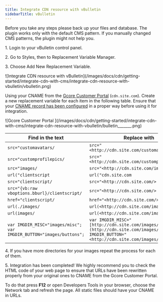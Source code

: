 ---
title: Integrate CDN resource with vBulletin
sidebarTitle: vBulletin
---

Before you take any steps please back up your files and database. The plugin works only with the default CMS pattern. If you manually changed CMS patterns, the plugin might not help you.

1\. Login to your vBulletin control panel.

2\. Go to Styles, then to Replacement Variable Manager.

3\. Choose Add New Replacement Variable.


<Frame>![Integrate CDN resource with vBulletin](/images/docs/cdn/getting-started/integrate-cdn-with-cms/integrate-cdn-resource-with-vbulletin/vbulletin.png)</Frame>



Using your CNAME from the [Gcore Customer Portal](https://accounts.gcore.com/reports/dashboard) (`cdn.site.com`). Create a new replacement variable for each item in the following table. Ensure that your [CNAME record has been configured](/cdn/cdn-resource-options/general/create-and-set-a-custom-domain-for-the-content-delivery-via-cdn) in a proper way before using it for integration.


<Frame>![Gcore Customer Portal ](/images/docs/cdn/getting-started/integrate-cdn-with-cms/integrate-cdn-resource-with-vbulletin/bulletin_______.png)</Frame>

 Find in the text | Replace with  
---|---  
`src="customavatars/` | `src="<http://cdn.site.com/customavatars/>`  
`src="customprofilepics/` | `src="<http://cdn.site.com/customprofilepics/>`  
`src="images/` | `src="<http://cdn.site.com/images/>`  
`url("clientscript` | `url("cdn.site.com`  
`src="clientscript/` | `src="<http://cdn.site.com/>`  
`src="{vb:raw vboptions.bburl}/clientscript/` | `src="<http://cdn.site.com/>`  
`href="clientscript/` | `href="<http://cdn.site.com/>`  
`url(./images/` | `url(<http://cdn.site.com/images/>`  
`url(images/` | `url(<http://cdn.site.com/images/>`  
`var IMGDIR_MISC="images/misc";`<br/>`var IMGDIR_BUTTON="images/buttons";` | `var IMGDIR_MISC="[http://cdn.site.com/images/misc";var](http://cdn.site.com/images/misc%22;var)`<br/>`IMGDIR_BUTTON="<http://cdn.site.com/images/buttons>";`  
  
4\. If you have more directories for your images repeat the process for each of them.

5\. Integration has been completed! We highly recommend you to check the HTML code of your web page to ensure that URLs have been rewritten properly from your original ones to CNAME from the Gcore Customer Portal.

To do that press **F12** or open Developers Tools in your browser, choose the Network tab and refresh the page. All static files should have your CNAME in URLs.